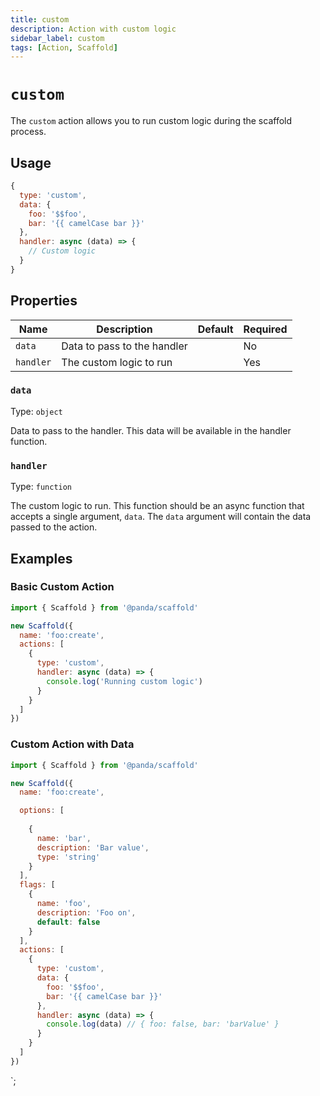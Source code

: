 ```yaml
---
title: custom
description: Action with custom logic
sidebar_label: custom
tags: [Action, Scaffold]
---
```


# `custom`

The `custom` action allows you to run custom logic during the scaffold process.

## Usage

```js
{
  type: 'custom',
  data: {
    foo: '$$foo',
    bar: '{{ camelCase bar }}'
  },
  handler: async (data) => {
    // Custom logic
  }
}
```

## Properties

| Name     | Description | Default | Required |
| -------- | ----------- | ------- | -------- |
| `data`   | Data to pass to the handler |         | No       |
| `handler` | The custom logic to run |         | Yes      |

### `data`

Type: `object`

Data to pass to the handler. This data will be available in the handler function.

### `handler`

Type: `function`

The custom logic to run. This function should be an async function that accepts a single argument, `data`. The `data` argument will contain the data passed to the action.

## Examples

### Basic Custom Action

```js
import { Scaffold } from '@panda/scaffold'

new Scaffold({
  name: 'foo:create',
  actions: [
    {
      type: 'custom',
      handler: async (data) => {
        console.log('Running custom logic')
      }
    }
  ]
})
```

### Custom Action with Data

```js
import { Scaffold } from '@panda/scaffold'

new Scaffold({
  name: 'foo:create',

  options: [
    
    {
      name: 'bar',
      description: 'Bar value',
      type: 'string'
    }
  ],
  flags: [
    {
      name: 'foo',
      description: 'Foo on',
      default: false
    }
  ],
  actions: [
    {
      type: 'custom',
      data: {
        foo: '$$foo',
        bar: '{{ camelCase bar }}'
      },
      handler: async (data) => {
        console.log(data) // { foo: false, bar: 'barValue' }
      }
    }
  ]
})
```
`;